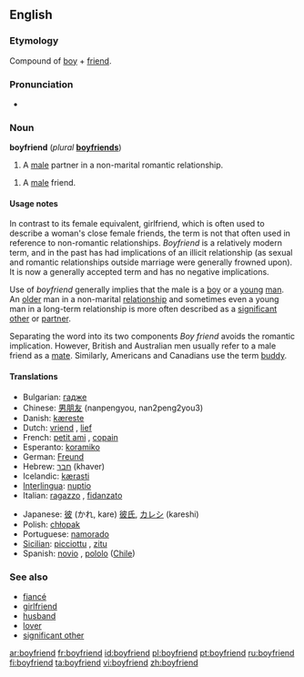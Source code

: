 ==English==

===Etymology===
Compound of [[boy]] + [[friend]].

===Pronunciation===
*{{audio|en-us-boyfriend.ogg|Audio (US)}}

===Noun===
'''boyfriend''' (''plural'' '''[[boyfriends]]''')

# A [[male]] partner in a non-marital romantic relationship.

# A [[male]] friend.

====Usage notes====
In contrast to its female equivalent, girlfriend, which is often used to describe a woman's close female friends, the term is not that often used in reference to non-romantic relationships. ''Boyfriend'' is a relatively modern term, and in the past has had implications of an illicit relationship (as sexual and romantic relationships outside marriage were generally frowned upon). It is now a generally accepted term and has no negative implications.

Use of ''boyfriend'' generally implies that the male is a [[boy]] or a [[young]] [[man]]. An [[old]]er man in a non-marital [[relationship]] and sometimes even a young man in a long-term relationship is more often described as a [[significant other]] or [[partner]].

Separating the word into its two components ''Boy friend'' avoids the romantic implication. However, British and Australian men usually refer to a male friend as a [[mate]]. Similarly, Americans and Canadians use the term [[buddy]].

====Translations====
{{top}}
*Bulgarian: [[гадже]]
*Chinese: [[男朋友]] (nanpengyou, nan2peng2you3)
*Danish: [[kæreste]]
*Dutch: [[vriend]] {{m}}, [[lief]] {{n}}
*French: [[petit ami]] {{m}}, [[copain]] {{m}}
*Esperanto: [[koramiko]]
*German: [[Freund]] {{m}}
*Hebrew: [[חבר]] (khaver) {{m}}
*Icelandic: [[kærasti]] {{m}}
*[[Interlingua]]: [[nuptio]]
*Italian: [[ragazzo]] {{m}}, [[fidanzato]] {{m}}
{{mid}}
*Japanese: [[彼]] (かれ, kare)<!--The following is not relevant here - it belongs on the Japanese page: (Note: kare can also mean [[he]]) --> [[彼氏]], [[カレシ]] (kareshi)
*Polish: [[chłopak]] {{m}}
*Portuguese: [[namorado]] {{m}}
*[[Sicilian]]: [[picciottu]] {{m}}, [[zitu]] {{m}}
*Spanish: [[novio]] {{m}}, [[pololo]] {{m}} ([[Chile]])
{{bottom}}

===See also===
*[[fiancé]]
*[[girlfriend]]
*[[husband]]
*[[lover]]
*[[significant other]]

[[ar:boyfriend]]
[[fr:boyfriend]]
[[id:boyfriend]]
[[pl:boyfriend]]
[[pt:boyfriend]]
[[ru:boyfriend]]
[[fi:boyfriend]]
[[ta:boyfriend]]
[[vi:boyfriend]]
[[zh:boyfriend]]
